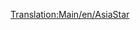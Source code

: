 [[Translation:Main/en/AsiaStar]]{{en/-}}{{Template:Treni/It
|Image=[[File:en/Asiastar.png]]
|Name="AsiaStar"
|Cost=€ 100.780
|Speed=265 km/h (165 mph)
|Weight=190 t
|Power=8.111 hp (5.966 kW)
|Annual=€ 7.030
|Designed=1992
|Lifespan=25
|Capacity=N/A
|Description=Questa è la [[Main/it/Ferrovie elettrificate|locomotiva elettrica]] più veloce del gioco. Si presenta come una coppia di locomotive elettriche ad alta potenza, una su ogni estremità del treno.
|Real-life=Questa locomotiva è l'equivalente di Transport Tycoon dell' [http://www.wikipedia.org/wiki/British Rail Class 373 Eurostar (class 373)] (che opera nel tunnel della Manica) e successivi modelli [http://www.wikipedia.org/wiki/it:TGV TGV].
}}